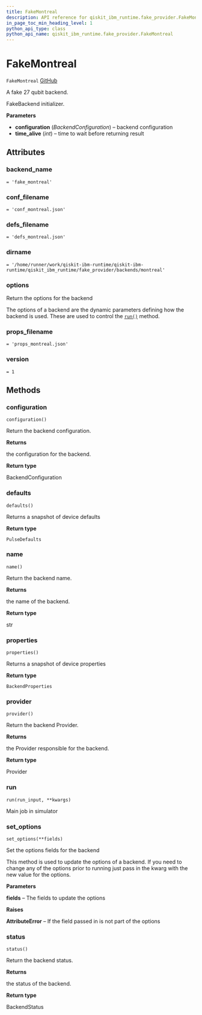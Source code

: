 ```yaml
---
title: FakeMontreal
description: API reference for qiskit_ibm_runtime.fake_provider.FakeMontreal
in_page_toc_min_heading_level: 1
python_api_type: class
python_api_name: qiskit_ibm_runtime.fake_provider.FakeMontreal
---
```


# FakeMontreal

<span id="qiskit_ibm_runtime.fake_provider.FakeMontreal" />

`FakeMontreal` [GitHub](https://github.com/qiskit/qiskit-ibm-runtime/tree/stable/0.18/qiskit_ibm_runtime/fake_provider/backends/montreal/fake_montreal.py "view source code")

A fake 27 qubit backend.

FakeBackend initializer.

**Parameters**

*   **configuration** (*BackendConfiguration*) – backend configuration
*   **time\_alive** (*int*) – time to wait before returning result

## Attributes

<span id="qiskit_ibm_runtime.fake_provider.FakeMontreal.backend_name" />

### backend\_name

`= 'fake_montreal'`

<span id="qiskit_ibm_runtime.fake_provider.FakeMontreal.conf_filename" />

### conf\_filename

`= 'conf_montreal.json'`

<span id="qiskit_ibm_runtime.fake_provider.FakeMontreal.defs_filename" />

### defs\_filename

`= 'defs_montreal.json'`

<span id="qiskit_ibm_runtime.fake_provider.FakeMontreal.dirname" />

### dirname

`= '/home/runner/work/qiskit-ibm-runtime/qiskit-ibm-runtime/qiskit_ibm_runtime/fake_provider/backends/montreal'`

<span id="qiskit_ibm_runtime.fake_provider.FakeMontreal.options" />

### options

Return the options for the backend

The options of a backend are the dynamic parameters defining how the backend is used. These are used to control the [`run()`](#qiskit_ibm_runtime.fake_provider.FakeMontreal.run "qiskit_ibm_runtime.fake_provider.FakeMontreal.run") method.

<span id="qiskit_ibm_runtime.fake_provider.FakeMontreal.props_filename" />

### props\_filename

`= 'props_montreal.json'`

<span id="qiskit_ibm_runtime.fake_provider.FakeMontreal.version" />

### version

`= 1`

## Methods

### configuration

<span id="qiskit_ibm_runtime.fake_provider.FakeMontreal.configuration" />

`configuration()`

Return the backend configuration.

**Returns**

the configuration for the backend.

**Return type**

BackendConfiguration

### defaults

<span id="qiskit_ibm_runtime.fake_provider.FakeMontreal.defaults" />

`defaults()`

Returns a snapshot of device defaults

**Return type**

`PulseDefaults`

### name

<span id="qiskit_ibm_runtime.fake_provider.FakeMontreal.name" />

`name()`

Return the backend name.

**Returns**

the name of the backend.

**Return type**

str

### properties

<span id="qiskit_ibm_runtime.fake_provider.FakeMontreal.properties" />

`properties()`

Returns a snapshot of device properties

**Return type**

`BackendProperties`

### provider

<span id="qiskit_ibm_runtime.fake_provider.FakeMontreal.provider" />

`provider()`

Return the backend Provider.

**Returns**

the Provider responsible for the backend.

**Return type**

Provider

### run

<span id="qiskit_ibm_runtime.fake_provider.FakeMontreal.run" />

`run(run_input, **kwargs)`

Main job in simulator

### set\_options

<span id="qiskit_ibm_runtime.fake_provider.FakeMontreal.set_options" />

`set_options(**fields)`

Set the options fields for the backend

This method is used to update the options of a backend. If you need to change any of the options prior to running just pass in the kwarg with the new value for the options.

**Parameters**

**fields** – The fields to update the options

**Raises**

**AttributeError** – If the field passed in is not part of the options

### status

<span id="qiskit_ibm_runtime.fake_provider.FakeMontreal.status" />

`status()`

Return the backend status.

**Returns**

the status of the backend.

**Return type**

BackendStatus

